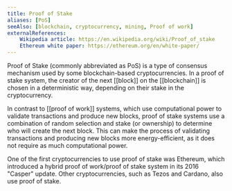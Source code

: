 ```yaml
---
title: Proof of Stake
aliases: [PoS]
seeAlso: [blockchain, cryptocurrency, mining, Proof of work]
externalReferences:
    Wikipedia article: https://en.wikipedia.org/wiki/Proof_of_stake
    Ethereum white paper: https://ethereum.org/en/white-paper/
---
```


Proof of Stake (commonly abbreviated as PoS) is a type of consensus mechanism used by some blockchain-based cryptocurrencies. In a proof of stake system, the creator of the next [[block]] on the [[blockchain]] is chosen in a deterministic way, depending on their stake in the cryptocurrency.

In contrast to [[proof of work]] systems, which use computational power to validate transactions and produce new blocks, proof of stake systems use a combination of random selection and stake (or ownership) to determine who will create the next block. This can make the process of validating transactions and producing new blocks more energy-efficient, as it does not require as much computational power.

One of the first cryptocurrencies to use proof of stake was Ethereum, which introduced a hybrid proof of work/proof of stake system in its 2016 "Casper" update. Other cryptocurrencies, such as Tezos and Cardano, also use proof of stake.
